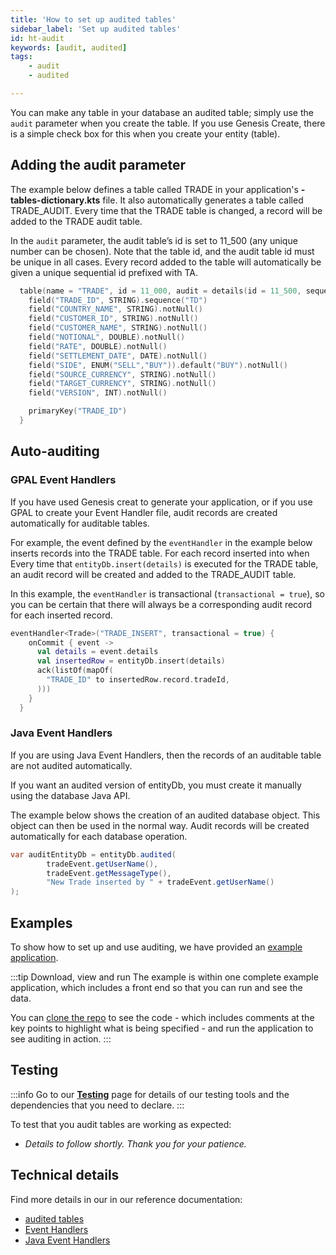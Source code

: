 ```yaml
---
title: 'How to set up audited tables'
sidebar_label: 'Set up audited tables'
id: ht-audit
keywords: [audit, audited]
tags:
    - audit
    - audited

---
```






You can make any table in your database an audited table; simply use the `audit` parameter when you create the table. If you use Genesis Create, there is a simple check box for this when you create your entity (table).

## Adding the audit parameter
The example below defines a table called TRADE in your application's **-tables-dictionary.kts** file. It also automatically generates a table called TRADE_AUDIT. Every time that the TRADE table is changed, a record will be added to the TRADE audit table.

In the `audit` parameter, the audit table’s id is set to 11_500 (any unique number can be chosen).  Note that the table id, and the audit table id must be unique in all cases.
Every record added to the table will automatically be given a unique sequential id prefixed with TA.

```kotlin
  table(name = "TRADE", id = 11_000, audit = details(id = 11_500, sequence = "TA")) {
    field("TRADE_ID", STRING).sequence("TD")
    field("COUNTRY_NAME", STRING).notNull()
    field("CUSTOMER_ID", STRING).notNull()
    field("CUSTOMER_NAME", STRING).notNull()
    field("NOTIONAL", DOUBLE).notNull()
    field("RATE", DOUBLE).notNull()
    field("SETTLEMENT_DATE", DATE).notNull()
    field("SIDE", ENUM("SELL","BUY")).default("BUY").notNull()
    field("SOURCE_CURRENCY", STRING).notNull()
    field("TARGET_CURRENCY", STRING).notNull()
    field("VERSION", INT).notNull()

    primaryKey("TRADE_ID")
  }
```

## Auto-auditing

### GPAL Event Handlers
If you have used Genesis creat to generate your application, or if you use GPAL to create your Event Handler file, audit records are created automatically for auditable tables. 

For example, the event defined by the `eventHandler` in the example below inserts records into the TRADE table. For each record inserted into  when Every time that `entityDb.insert(details)` is executed for the TRADE table, an audit record will be created and added to the TRADE_AUDIT table.

In this example, the `eventHandler` is transactional (`transactional = true`), so you can be certain that there will always be a corresponding audit record for each inserted record.

```kotlin
eventHandler<Trade>("TRADE_INSERT", transactional = true) {
    onCommit { event ->
      val details = event.details
      val insertedRow = entityDb.insert(details)
      ack(listOf(mapOf(
        "TRADE_ID" to insertedRow.record.tradeId,
      )))
    }
  }
```

### Java Event Handlers
If you are using Java Event Handlers, then the records of an auditable table are not audited automatically. 

If you want an audited version of entityDb, you must create it manually using the database Java API.

The example below shows the creation of an audited database object. This object can then be used in the normal way. Audit records will be created automatically for each database operation.

```Java
var auditEntityDb = entityDb.audited(
        tradeEvent.getUserName(),
        tradeEvent.getMessageType(),
        "New Trade inserted by " + tradeEvent.getUserName()
);
```

## Examples
To show how to set up and use auditing, we have provided an [example application](https://github.com/genesiscommunitysuccess/howto-auditing/tree/main). 

:::tip Download, view and run
The example is within one complete example application, which includes a front end so that you can run and see the data. 

You can [clone the repo](https://github.com/genesiscommunitysuccess/howto-auditing/tree/main) to see the code - which includes comments at the key points to highlight what is being specified - and run the application to see auditing in action.
:::

## Testing

:::info
Go to our [**Testing**](/how-to/ht-prepare-test/) page for details of our testing tools and the dependencies that you need to declare.
:::

To test that you audit tables are working as expected:

- *Details to follow shortly. Thank you for your patience.*


## Technical details

Find more details in our in our reference documentation:

- [audited tables](/database/fields-tables-views/tables/tables-advanced/#audit-tables) 
- [Event Handlers](/server/event-handler/introduction/)
- [Java Event Handlers](/server/event-handler/java-event-handlers/) 
